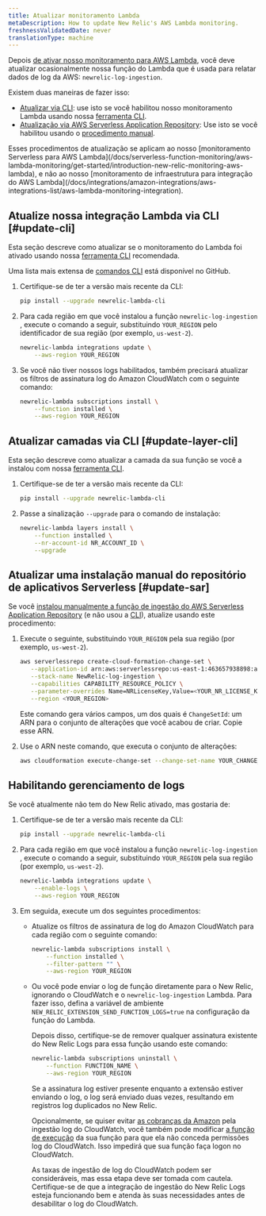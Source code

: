 ```yaml
---
title: Atualizar monitoramento Lambda
metaDescription: How to update New Relic's AWS Lambda monitoring.
freshnessValidatedDate: never
translationType: machine
---
```


Depois [de ativar nosso monitoramento para AWS Lambda](/docs/serverless-function-monitoring/aws-lambda-monitoring/get-started/enable-new-relic-monitoring-aws-lambda), você deve atualizar ocasionalmente nossa função do Lambda que é usada para relatar dados de log da AWS: `newrelic-log-ingestion`.

Existem duas maneiras de fazer isso:

* [Atualizar via CLI](#update-cli): use isto se você habilitou nosso monitoramento Lambda usando nossa [ferramenta CLI](/docs/serverless-function-monitoring/aws-lambda-monitoring/instrument-lambda-function/instrument-your-own/#cli).
* [Atualização via AWS Serverless Application Repository](#update-sar): Use isto se você habilitou usando o [procedimento manual](/docs/serverless-function-monitoring/aws-lambda-monitoring/get-started/enable-new-relic-monitoring-aws-lambda#manual-nr-lambda).

<Callout variant="important">
  Esses procedimentos de atualização se aplicam ao nosso [monitoramento Serverless para AWS Lambda](/docs/serverless-function-monitoring/aws-lambda-monitoring/get-started/introduction-new-relic-monitoring-aws-lambda), e não ao nosso [monitoramento de infraestrutura para integração do AWS Lambda](/docs/integrations/amazon-integrations/aws-integrations-list/aws-lambda-monitoring-integration).
</Callout>

## Atualize nossa integração Lambda via CLI [#update-cli]

Esta seção descreve como atualizar se o monitoramento do Lambda foi ativado usando nossa [ferramenta CLI](/docs/serverless-function-monitoring/aws-lambda-monitoring/get-started/enable-new-relic-monitoring-aws-lambda#cli) recomendada.

Uma lista mais extensa de [comandos CLI](https://github.com/newrelic/newrelic-lambda-cli) está disponível no GitHub.

1. Certifique-se de ter a versão mais recente da CLI:

   ```bash
   pip install --upgrade newrelic-lambda-cli
   ```

2. Para cada região em que você instalou a função `newrelic-log-ingestion` , execute o comando a seguir, substituindo `YOUR_REGION` pelo identificador de sua região (por exemplo, `us-west-2`).

   ```bash
   newrelic-lambda integrations update \
       --aws-region YOUR_REGION
   ```

3. Se você não tiver nossos logs habilitados, também precisará atualizar os filtros de assinatura log do Amazon CloudWatch com o seguinte comando:

   ```bash
   newrelic-lambda subscriptions install \
       --function installed \
       --aws-region YOUR_REGION
   ```

## Atualizar camadas via CLI [#update-layer-cli]

Esta seção descreve como atualizar a camada da sua função se você a instalou com nossa [ferramenta CLI](/docs/serverless-function-monitoring/aws-lambda-monitoring/get-started/enable-new-relic-monitoring-aws-lambda#cli).

1. Certifique-se de ter a versão mais recente da CLI:

   ```bash
   pip install --upgrade newrelic-lambda-cli
   ```

2. Passe a sinalização `--upgrade` para o comando de instalação:

   ```bash
   newrelic-lambda layers install \
       --function installed \
       --nr-account-id NR_ACCOUNT_ID \
       --upgrade
   ```

## Atualizar uma instalação manual do repositório de aplicativos Serverless [#update-sar]

Se você [instalou manualmente a função de ingestão do AWS Serverless Application Repository](/docs/serverless-function-monitoring/aws-lambda-monitoring/get-started/enable-new-relic-monitoring-aws-lambda#manual-nr-lambda) (e não usou a [CLI](/docs/serverless-function-monitoring/aws-lambda-monitoring/get-started/enable-new-relic-monitoring-aws-lambda#cli)), atualize usando este procedimento:

1. Execute o seguinte, substituindo `YOUR_REGION` pela sua região (por exemplo, `us-west-2`).

   ```bash
   aws serverlessrepo create-cloud-formation-change-set \
      --application-id arn:aws:serverlessrepo:us-east-1:463657938898:applications/NewRelic-log-ingestion \
      --stack-name NewRelic-log-ingestion \
      --capabilities CAPABILITY_RESOURCE_POLICY \
      --parameter-overrides Name=NRLicenseKey,Value=<YOUR_NR_LICENSE_KEY> \
      --region <YOUR_REGION>
   ```

   Este comando gera vários campos, um dos quais é `ChangeSetId`: um ARN para o conjunto de alterações que você acabou de criar. Copie esse ARN.

2. Use o ARN neste comando, que executa o conjunto de alterações:

   ```bash
   aws cloudformation execute-change-set --change-set-name YOUR_CHANGE_SET_ARN
   ```

## Habilitando gerenciamento de logs

Se você atualmente não tem <InlinePopover type="logs" />do New Relic ativado, mas gostaria de:

1. Certifique-se de ter a versão mais recente da CLI:

   ```bash
   pip install --upgrade newrelic-lambda-cli
   ```

2. Para cada região em que você instalou a função `newrelic-log-ingestion` , execute o comando a seguir, substituindo `YOUR_REGION` pela sua região (por exemplo, `us-west-2`).

   ```bash
   newrelic-lambda integrations update \
       --enable-logs \
       --aws-region YOUR_REGION
   ```

3. Em seguida, execute um dos seguintes procedimentos:

   * Atualize os filtros de assinatura de log do Amazon CloudWatch para cada região com o seguinte comando:

     ```bash
     newrelic-lambda subscriptions install \
         --function installed \
         --filter-pattern "" \
         --aws-region YOUR_REGION
     ```

   * Ou você pode enviar o log de função diretamente para o New Relic, ignorando o CloudWatch e o `newrelic-log-ingestion` Lambda. Para fazer isso, defina a variável de ambiente `NEW_RELIC_EXTENSION_SEND_FUNCTION_LOGS=true` na configuração da função do Lambda.

     Depois disso, certifique-se de remover qualquer assinatura existente do New Relic Logs para essa função usando este comando:

     ```bash
     newrelic-lambda subscriptions uninstall \
         --function FUNCTION_NAME \
         --aws-region YOUR_REGION
     ```

     Se a assinatura log estiver presente enquanto a extensão estiver enviando o log, o log será enviado duas vezes, resultando em registros log duplicados no New Relic.

     Opcionalmente, se quiser evitar [as cobranças da Amazon](https://aws.amazon.com/cloudwatch/pricing/#Paid_tier) pela ingestão log do CloudWatch, você também pode modificar [a função de execução](https://docs.aws.amazon.com/lambda/latest/dg/lambda-intro-execution-role.html) da sua função para que ela não conceda permissões log do CloudWatch. Isso impedirá que sua função faça logon no CloudWatch.

     <Callout variant="caution">
       As taxas de ingestão de log do CloudWatch podem ser consideráveis, mas essa etapa deve ser tomada com cautela. Certifique-se de que a integração de ingestão do New Relic Logs esteja funcionando bem e atenda às suas necessidades antes de desabilitar o log do CloudWatch.
     </Callout>